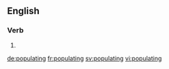 ==English==

===Verb===
{{head|en|present participle}}

# {{present participle of|populate|lang=en}}

[[de:populating]]
[[fr:populating]]
[[sv:populating]]
[[vi:populating]]
